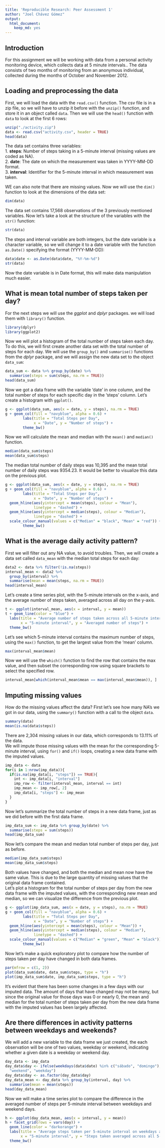 ```yaml
---
title: 'Reproducible Research: Peer Assessment 1'
author: "Joel Chávez Gómez"
output:
  html_document:
    keep_md: yes
---
```

## Introduction
For this assignment we will be working with data from a personal activity 
monitoring device, which collects data at 5 minute intervals.. The data consists
of two months of monitoring from an anonymous individual, collected during the 
months of October and November 2012.

## Loading and preprocessing the data
First, we will load the data with the `read.csv()` function. The csv file is in a 
zip file, so we will have to unzip it before with the `unzip()` function, and 
store it in an object called `data`. Then we will use the `head()` function with 
`data` to look at the first 6 rows:

```r
unzip("./activity.zip")
data <- read.csv("activity.csv", header = TRUE)
head(data)
```
The data set contains three variables:  
        1. **steps**: Number of steps taking in a 5-minute interval (missing values are coded
as NA).  
        2. **date**: The date on which the measurement was taken in YYYY-MM-DD format.  
        3. **interval**: Identifier for the 5-minute interval in which measurement was taken.  

WE can also note that there are missing values. Now we will use the `dim()`
function to look at the dimensions of the data set:

```r
dim(data)
```
The data set contains 17,568 observations of the 3 previously
mentioned variables. Now let's take a look at the structure of the variables 
with the `str()` function:

```r
str(data)
```
The steps and interval variable are both integers, but the date variable is a 
character variable, so we will change it to a date variable with the function
`as.Date()` specifying the format (YYYY-MM-DD):

```r
data$date <- as.Date(data$date, "%Y-%m-%d")
str(data)
```
Now the date variable is in Date format, this will make data manipulation much
easier.

## What is mean total number of steps taken per day?
For the next steps we will use the *ggplot* and *dplyr* packages. we will load 
them with `library()` function.

```r
library(dplyr)
library(ggplot2)
```
Now we will plot a histogram of the total number of steps taken each day. To do 
this, we will first create another data set with the total number of steps for
each day. We will use the `group_by()` and `summarise()` functions from the *dplyr*
package, and we will assign the new data set to the object `data_sum`:

```r
data_sum <- data %>% group_by(date) %>% 
  summarise(steps = sum(steps, na.rm = TRUE))
head(data_sum)
```
Now we got a data frame with the variable 'date' in one column, and the total number
of steps for each specific day in the 'steps' column. Let's create a histogram
with `ggplot()`.

```r
g <- ggplot(data_sum, aes(x = date, y = steps), na.rm = TRUE)
g + geom_col(fill = "navyblue", alpha = 0.6) +
        labs(title = "Total Steps per Day", 
             x = "Date", y = "Number of steps") +
        theme_bw()
```
Now we will calculate the mean and median with the `mean()` and `median()`
function.

```r
median(data_sum$steps)
mean(data_sum$steps)
```
The median total number of daily steps was 10,395 and the mean total number of 
daily steps was 9354.23. It would be better to visualize this data on the previous 
plot.

```r
g <- ggplot(data_sum, aes(x = date, y = steps), na.rm = TRUE)
g + geom_col(fill = "navyblue", alpha = 0.6) +
        labs(title = "Total Steps per Day", 
             x = "Date", y = "Number of steps") +
  geom_hline(aes(yintercept = mean(steps), colour = "Mean"), 
             linetype = "dashed") +
  geom_hline(aes(yintercept = median(steps), colour = "Median"), 
             linetype = "dashed") +
  scale_colour_manual(values = c("Median" = "black", "Mean" = "red")) +
        theme_bw()
```

## What is the average daily activity pattern?

First we will filter out any NA value, to avoid troubles. Then, we will create a
data set called `data_mean` with the median total steps for each day:

```r
data2 <- data %>% filter(!is.na(steps))
interval_mean <- data2 %>% 
  group_by(interval) %>% 
  summarise(mean = mean(steps, na.rm = TRUE))
head(interval_mean)
```
Let's create a time series plot, with the 5-minute intervals on the x-axis, and
the average number of steps taken, averaged across all day on the y-axis.

```r
t <- ggplot(interval_mean, aes(x = interval, y = mean))
t + geom_line(color = "blue") +
  labs(title = "Average number of steps taken across all 5-minute intervals", 
       x = "5-minute interval", y = "Averaged number of steps") + 
  theme_bw()
```
Let's see which 5-minute interval contains the maximum number of steps, using the
`max()` function, to get the largest value from the 'mean' column.
```r
max(interval_mean$mean)
```
Now we will use the `which()` function to find the row that contains the max value, 
and then subset the corresponding row using square brackets to select the specified
row.

```r
interval_mean[which(interval_mean$mean == max(interval_mean$mean)), ]
```
## Imputing missing values
How do the missing values affect the data? First let's see how many NA's we got
in our data, using the `summary()` function with a call to the object `data`.

```r
summary(data)
mean(is.na(data$steps))
```
There are 2,304 missing values in our data, which corresponds to 13.11% of the
data.  
We will impute those missing values with the mean for the corresponding 5-minute
interval, using `for()` and `if()` loops, creating a new data frame with the
imputed values.

```r
imp_data <- data
for(i in 1:nrow(imp_data)){
  if(is.na(imp_data[i, "steps"]) == TRUE){
    int <- imp_data[i, "interval"]
    imp_row <- filter(interval_mean, interval == int)
    imp_mean <- imp_row[, 2]
    imp_data[i, "steps"] <- imp_mean
  } 
}
```
Now let's summarize the total number of steps in a new data frame, just as we did
before with the first data frame.

```r
imp_data_sum <- imp_data %>% group_by(date) %>% 
  summarise(steps = sum(steps))
head(imp_data_sum)
```
Now let's compare the mean and median total number of steps per day, just as
before.

```r
median(imp_data_sum$steps)
mean(imp_data_sum$steps)
```
Both values have changed, and both the median and mean now have the same value.
This is due to the large quantity of missing values that the original data frame
contained.  
Let's plot a histogram for the total number of steps per day from the new data frame
with the imputed values, with the corresponding new mean and median, so we can 
visualize the difference from the previous plot.

```r
g <- ggplot(imp_data_sum, aes(x = date, y = steps), na.rm = TRUE)
g + geom_col(fill = "navyblue", alpha = 0.6) +
        labs(title = "Total Steps per Day", 
             x = "Date", y = "Number of steps") +
  geom_hline(aes(yintercept = mean(steps), colour = "Mean")) +
  geom_hline(aes(yintercept = median(steps), colour = "Median"), 
             linetype = "dashed") +
  scale_colour_manual(values = c("Median" = "green", "Mean" = "black")) +
        theme_bw()
```
Now let's make a quick exploratory plot to compare how the number of steps taken
per day have changed in both data frames.

```r
par(mfrow = c(1, 2))
plot(data_sum$date, data_sum$steps, type = "h")
plot(imp_data_sum$date, imp_data_sum$steps, type = "h")
```
It's evident that there has been some changes in a few days with our imputed data.
The amount of days that have changed may not be many, but since the original value
for those days was 0 or nearly 0, the mean and median for the total number of steps
taken per day from the new data frame with the imputed values has been largely
affected.

## Are there differences in activity patterns between weekdays and weekends?
We will add a new variable to the data frame we just created, the each observation
will be one of two values, weekday or weekend, indicating whether a given date 
is a weekday or weekend day.

```r
day_data <- imp_data
day_data$day <- ifelse(weekdays(data$date) %in% c("sábado", "domingo"), 
  "weekend", "weekday")
day_data$day <- as.factor(day_data$day)
day_data_mean <- day_data %>% group_by(interval, day) %>%
  summarise(mean = mean(steps))
head(day_data_mean)
```
Now we will make a time series plot to compare the difference in the averaged
number of steps per 5-minute interval between weekdays and weekend days.

```r
h <- ggplot(day_data_mean, aes(x = interval, y = mean))
h + facet_grid(rows = vars(day)) +
  geom_line(color = "darkorange") + 
  labs(title = "Average steps taken per 5-minute interval on weekdays and weekend", 
       x = "5-minute interval", y = "Steps taken averaged across all 5-minute intervals") +
  theme_bw()
```
